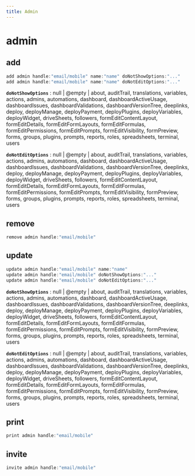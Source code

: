 ```yaml
---
title: Admin
---
```


# admin

## add

```js filename="Terminal" copy
add admin handle:"email/mobile" name:"name" doNotShowOptions:"..."
add admin handle:"email/mobile" name:"name" doNotEditOptions:"..."
```

**`doNotShowOptions`**
 : null | @empty | about, auditTrail, translations, variables, actions, admins, automations, dashboard, dashboardActiveUsage, dashboardIssues, dashboardValidations, dashboardVersionTree, deeplinks, deploy, deployManage, deployPayment, deployPlugins, deployVariables, deployWidget, driveSheets, followers, formEditContentLayout, formEditDetails, formEditFormLayouts, formEditFormulas, formEditPermissions, formEditPrompts, formEditVisibility, formPreview, forms, groups, plugins, prompts, reports, roles, spreadsheets, terminal, users

**`doNotEditOptions`**
 : null | @empty | about, auditTrail, translations, variables, actions, admins, automations, dashboard, dashboardActiveUsage, dashboardIssues, dashboardValidations, dashboardVersionTree, deeplinks, deploy, deployManage, deployPayment, deployPlugins, deployVariables, deployWidget, driveSheets, followers, formEditContentLayout, formEditDetails, formEditFormLayouts, formEditFormulas, formEditPermissions, formEditPrompts, formEditVisibility, formPreview, forms, groups, plugins, prompts, reports, roles, spreadsheets, terminal, users


## remove

```js filename="Terminal" copy
remove admin handle:"email/mobile"
```


## update

```js filename="Terminal" copy
update admin handle:"email/mobile" name:"name"
update admin handle:"email/mobile" doNotShowOptions:"..."
update admin handle:"email/mobile" doNotEditOptions:"..."
```

**`doNotShowOptions`**
 : null | @empty | about, auditTrail, translations, variables, actions, admins, automations, dashboard, dashboardActiveUsage, dashboardIssues, dashboardValidations, dashboardVersionTree, deeplinks, deploy, deployManage, deployPayment, deployPlugins, deployVariables, deployWidget, driveSheets, followers, formEditContentLayout, formEditDetails, formEditFormLayouts, formEditFormulas, formEditPermissions, formEditPrompts, formEditVisibility, formPreview, forms, groups, plugins, prompts, reports, roles, spreadsheets, terminal, users

**`doNotEditOptions`**
 : null | @empty | about, auditTrail, translations, variables, actions, admins, automations, dashboard, dashboardActiveUsage, dashboardIssues, dashboardValidations, dashboardVersionTree, deeplinks, deploy, deployManage, deployPayment, deployPlugins, deployVariables, deployWidget, driveSheets, followers, formEditContentLayout, formEditDetails, formEditFormLayouts, formEditFormulas, formEditPermissions, formEditPrompts, formEditVisibility, formPreview, forms, groups, plugins, prompts, reports, roles, spreadsheets, terminal, users


## print

```js filename="Terminal" copy
print admin handle:"email/mobile"
```


## invite

```js filename="Terminal" copy
invite admin handle:"email/mobile"
```


